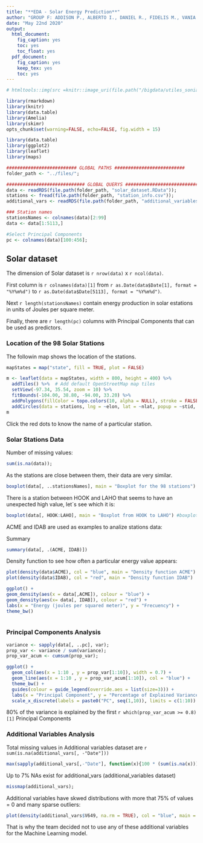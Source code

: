```yaml
---
title: "**EDA - Solar Energy Prediction**"
author: "GROUP F: ADDISON P., ALBERTO I., DANIEL R., FIDELIS M., VANIA C."
date: "May 22nd 2020"
output:
  html_document:
    fig_caption: yes
    toc: yes
    toc_float: yes
  pdf_document:
    fig_caption: yes
    keep_tex: yes
    toc: yes
---
```



```r
# htmltools::img(src =knitr::image_uri(file.path("/bigdata/utiles_sonia", ("logo_ie.jpg"))), alt = 'logo_ie.jpg', style = 'possition:absolute;left; width:450px;')
```


```r
library(rmarkdown)
library(knitr)
library(data.table)
library(Amelia)
library(skimr)
opts_chunk$set(warning=FALSE, echo=FALSE, fig.width = 15)
```


```r
library(data.table)
library(ggplot2)
library(leaflet)
library(maps)

########################## GLOBAL PATHS ##########################
folder_path <- "../files/";

############################# GLOBAL QUERYS #############################
data <- readRDS(file.path(folder_path, "solar_dataset.RData"));
stations <- fread(file.path(folder_path, "station_info.csv"));
additional_vars <- readRDS(file.path(folder_path, "additional_variables.RData"));

### Station names
stationsNames <- colnames(data)[2:99]
data <- data[1:5113,]

#Select Principal Components
pc <- colnames(data)[100:456];

```

## Solar dataset

The dimension of Solar dataset is `r nrow(data)` x `r ncol(data)`. 

First column is `r colnames(data)[1]` from `r as.Date(data$Date[1], format = "%Y%m%d")` to `r as.Date(data$Date[5113], format = "%Y%m%d")`. 

Next `r length(stationsNames)` contain energy production in solar estations in units of Joules per square meter. 

Finally, there are `r length(pc)` columns with Principal Components that can be used as predictors.



### Location of the 98 Solar Stations


The followin map shows the location of the stations. 

```r

mapStates = map("state", fill = TRUE, plot = FALSE)

m <- leaflet(data = mapStates, width = 800, height = 400) %>%
  addTiles() %>%  # Add default OpenStreetMap map tiles
  setView(-97.34, 35.54, zoom = 10) %>%
  fitBounds(-104.00, 38.80, -94.00, 33.20) %>%
  addPolygons(fillColor = topo.colors(10, alpha = NULL), stroke = FALSE) %>%
  addCircles(data = stations, lng = ~elon, lat = ~nlat, popup = ~stid, color = 'red');
m 
```

Click the red dots to know the name of a particular station. 


### Solar Stations Data  

Number of missing values: 

```r
sum(is.na(data));
```


As the stations are close between them, their data are very similar. 

```r
boxplot(data[, ..stationsNames], main = "Boxplot for the 98 stations") #boxplot 
```

There is a station between HOOK and LAHO that seems to have an unexpected high value, let´s see
which it is:

```r
boxplot(data[, HOOK:LAHO], main = "Boxplot from HOOK to LAHO") #boxplot 
```

ACME and IDAB are used as examples to analize stations data:

Summary

```r
summary(data[, .(ACME, IDAB)])
```

Density function to see how often a particular energy value appears:

```r
plot(density(data$ACME), col = "blue", main = "Density function ACME")
plot(density(data$IDAB), col = "red", main = "Density function IDAB")

ggplot() + 
geom_density(aes(x = data[,ACME]), colour = "blue") +
geom_density(aes(x= data[, IDAB]), colour = "red") +
labs(x = "Energy (joules per squared meter)", y = "Frecuency") +
theme_bw()  
  
```

### Principal Components Analysis

```r

variance <- sapply(data[, ..pc], var);
prop_var <- variance / sum(variance);
prop_var_acum <- cumsum(prop_var);

ggplot() +
  geom_col(aes(x = 1:10 , y = prop_var[1:10]), width = 0.7) +
  geom_line(aes(x = 1:10 , y = prop_var_acum[1:10]), col = "blue") +
  theme_bw() +
  guides(colour = guide_legend(override.aes = list(size=3))) +
  labs(x = "Principal Component", y = "Percentage of Explained Variance") +
  scale_x_discrete(labels = paste0("PC", seq(1,10)), limits = c(1:10))

```
80% of the variance is explained by the first `r which(prop_var_acum >= 0.8)[1]` Principal Components

### Additional Variables Analysis

Total missing values in Additional variables dataset are `r sum(is.na(additional_vars[, -"Date"]))`

```r
max(sapply(additional_vars[,-"Date"], function(x){100 * (sum(is.na(x))) / length(x)}));
```

Up to 7% NAs exist for additional_vars (additional_variables dataset)

```r
missmap(additional_vars);
```

Additional variables have skwed distributions with more that 75% of values = 0 and many sparse outliers:
```r
plot(density(additional_vars$V649, na.rm = TRUE), col = "blue", main = "Density function example")
```
That is why the team decided not to use any of these additional variables for the Machine Learning model.